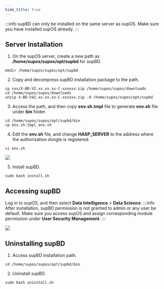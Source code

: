 ```yaml
---
hide_title: true
---
```


:::info
supBD can only be installed on the same server as supOS. Make sure you have installed supOS already.
:::

## Server Installation
1. On the supOS server, create a new path as **/home/supos/supos/opt/supbd** for supBD.
```
mkdir /home/supos/supos/opt/supbd
```
2. Copy and decompress supBD installation package to the path.
```
cp xxx/X-BD-V2.xx.xx.xx-C-xxxxxx.zip /home/supos/supos/downloads
cd /home/supos/supos/downloads
unzip X-BD-V42.xx.xx.xx-C-xxxxxx.zip -d /home/supos/supos/opt/supbd
```
3. Access the path, and then copy **env.sh.tmpl** file to generate **env.sh** file under **bin** folder.
```
cd /home/supos/supos/opt/supbd/bin
cp env.sh.tmpl env.sh
```
4. Edit the **env.sh** file, and change **HASP_SERVER** to the address where the authorization dongle is registered.
```
vi env.sh
```
![](https://wordpressfreezonex.oss-cn-hangzhou.aliyuncs.com/supBD/1.png)

5. Install supBD.
```
sudo bash install.sh
```

## Accessing supBD
Log in to supOS, and then select **Data Intelligence** > **Data Science**.
:::info
After installation, supBD permission is not granted to admin or any user be default. Make sure you access supOS and assign corresponding module permission under **User Security Management**.
:::

![](https://wordpressfreezonex.oss-cn-hangzhou.aliyuncs.com/supBD/2.png)

## Uninstalling supBD
1. Access supBD installation path.
```
cd /home/supos/supos/opt/supbd/bin
```
2. Uninstall supBD.
```
sudo bash uninstall.sh
```